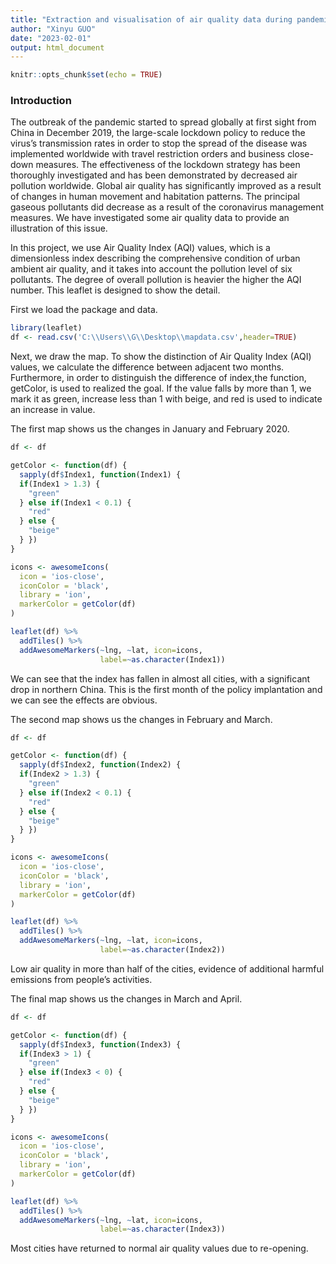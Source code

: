---
title: "Extraction and visualisation of air quality data during pandemic"
author: "Xinyu GUO"
date: "2023-02-01"
output: html_document
---

```{r setup, include=FALSE}
knitr::opts_chunk$set(echo = TRUE)
```

### Introduction

The outbreak of the pandemic started to spread globally at first sight from China in December 2019, the large-scale lockdown policy to reduce the virus's transmission rates in order to stop the spread of the disease was implemented worldwide with travel restriction orders and business close-down measures. The effectiveness of the lockdown strategy has been thoroughly investigated and has been demonstrated by decreased air pollution worldwide. Global air quality has significantly improved as a result of changes in human movement and habitation patterns. The principal gaseous pollutants did decrease as a result of the coronavirus management measures. We have investigated some air quality data to provide an illustration of this issue. 

In this project, we use Air Quality Index (AQI) values, which is a dimensionless index describing the comprehensive condition of urban ambient air quality, and it takes into account the pollution level of six pollutants. The degree of overall pollution is heavier the higher the AQI number. This leaflet is designed to show the detail.

First we load the package and data.
```{r, echo=FALSE}
library(leaflet)
df <- read.csv('C:\\Users\\G\\Desktop\\mapdata.csv',header=TRUE)

```

Next, we draw the map. To show the distinction of Air Quality Index (AQI) values, we calculate the difference between adjacent two months. Furthermore, in order to distinguish the difference of index,the function, getColor, is used to realized the goal. If the value falls by more than 1, we mark it as green, increase less than 1 with beige, and red is used to indicate an increase in value.

The first map shows us the changes in January and February 2020.

```{r, echo=FALSE}
df <- df

getColor <- function(df) {
  sapply(df$Index1, function(Index1) {
  if(Index1 > 1.3) {
    "green"
  } else if(Index1 < 0.1) {
    "red"
  } else {
    "beige"
  } })
}

icons <- awesomeIcons(
  icon = 'ios-close',
  iconColor = 'black',
  library = 'ion',
  markerColor = getColor(df)
)

leaflet(df) %>% 
  addTiles() %>%
  addAwesomeMarkers(~lng, ~lat, icon=icons,
                    label=~as.character(Index1))
```

We can see that the index has fallen in almost all cities, with a significant drop in northern China. This is the first month of the policy implantation and we can see the effects are obvious.

The second map shows us the changes in February and March.

```{r, echo=FALSE}
df <- df

getColor <- function(df) {
  sapply(df$Index2, function(Index2) {
  if(Index2 > 1.3) {
    "green"
  } else if(Index2 < 0.1) {
    "red"
  } else {
    "beige"
  } })
}

icons <- awesomeIcons(
  icon = 'ios-close',
  iconColor = 'black',
  library = 'ion',
  markerColor = getColor(df)
)

leaflet(df) %>% 
  addTiles() %>%
  addAwesomeMarkers(~lng, ~lat, icon=icons,
                    label=~as.character(Index2))
```

Low air quality in more than half of the cities, evidence of additional harmful emissions from people's activities.

The final map shows us the changes in March and April.

```{r, echo=FALSE}
df <- df

getColor <- function(df) {
  sapply(df$Index3, function(Index3) {
  if(Index3 > 1) {
    "green"
  } else if(Index3 < 0) {
    "red"
  } else {
    "beige"
  } })
}

icons <- awesomeIcons(
  icon = 'ios-close',
  iconColor = 'black',
  library = 'ion',
  markerColor = getColor(df)
)

leaflet(df) %>% 
  addTiles() %>%
  addAwesomeMarkers(~lng, ~lat, icon=icons,
                    label=~as.character(Index3))
```

Most cities have returned to normal air quality values due to re-opening.
